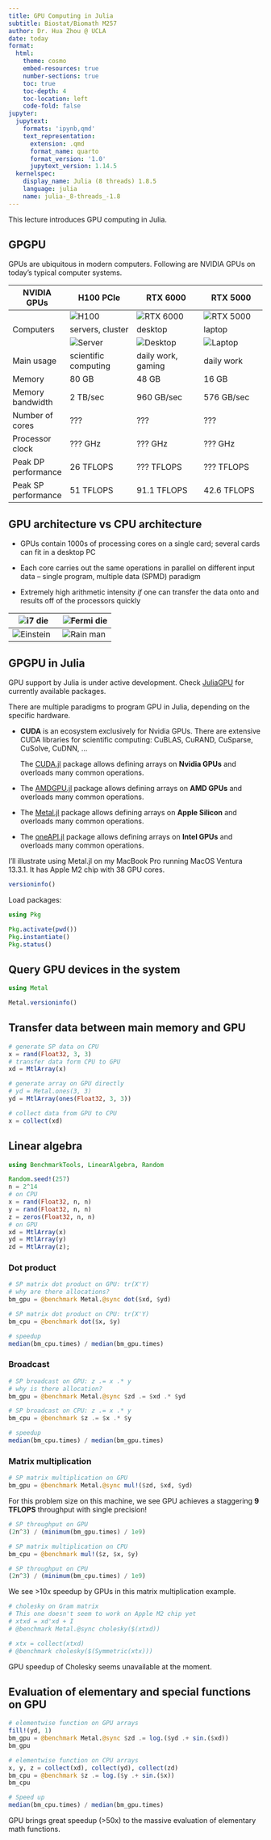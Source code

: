```yaml
---
title: GPU Computing in Julia
subtitle: Biostat/Biomath M257
author: Dr. Hua Zhou @ UCLA
date: today
format:
  html:
    theme: cosmo
    embed-resources: true
    number-sections: true
    toc: true
    toc-depth: 4
    toc-location: left
    code-fold: false
jupyter:
  jupytext:
    formats: 'ipynb,qmd'
    text_representation:
      extension: .qmd
      format_name: quarto
      format_version: '1.0'
      jupytext_version: 1.14.5
  kernelspec:
    display_name: Julia (8 threads) 1.8.5
    language: julia
    name: julia-_8-threads_-1.8
---
```


This lecture introduces GPU computing in Julia.

## GPGPU

GPUs are ubiquitous in modern computers. Following are NVIDIA GPUs on today's typical computer systems.

| NVIDIA GPUs         | H100 PCIe                           | RTX 6000                                 | RTX 5000                              |
|---------------------|----------------------------------------|-----------------------------------------|--------------------------------------|
|                     | ![H100](nvidia_h100.png) | ![RTX 6000](nvidia_rtx6000.png)    | ![RTX 5000](nvidia_rtx5000.png) |
| Computers           | servers, cluster                       | desktop                                 | laptop                               |
|                     | ![Server](gpu_server.jpg)       | ![Desktop](alienware-area51.png) | ![Laptop](macpro_inside.png)  |
| Main usage          | scientific computing                   | daily work, gaming                      | daily work                           |
| Memory              | 80 GB                                    | 48 GB                                   | 16 GB                                  |
| Memory bandwidth    | 2 TB/sec                              | 960 GB/sec                               | 576 GB/sec                             |
| Number of cores     | ???                                    | ???                                     | ???                                  |
| Processor clock     | ??? GHz                                 | ??? GHz                                  | ??? GHz                               |
| Peak DP performance | 26 TFLOPS                              | ??? TFLOPS                                        |                                    ??? TFLOPS  |
| Peak SP performance | 51 TFLOPS                            | 91.1 TFLOPS                              | 42.6 TFLOPS                            |

## GPU architecture vs CPU architecture

* GPUs contain 1000s of processing cores on a single card; several cards can fit in a desktop PC  

* Each core carries out the same operations in parallel on different input data -- single program, multiple data (SPMD) paradigm  

* Extremely high arithmetic intensity *if* one can transfer the data onto and results off of the processors quickly

| ![i7 die](cpu_i7_die.png) | ![Fermi die](Fermi_Die.png) |
|----------------------------------|------------------------------------|
| ![Einstein](einstein.png) | ![Rain man](rainman.png)    |

## GPGPU in Julia

GPU support by Julia is under active development. Check [JuliaGPU](https://github.com/JuliaGPU) for currently available packages. 

There are multiple paradigms to program GPU in Julia, depending on the specific hardware.

- **CUDA** is an ecosystem exclusively for Nvidia GPUs. There are extensive CUDA libraries for scientific computing: CuBLAS, CuRAND, CuSparse, CuSolve, CuDNN, ...

  The [CUDA.jl](https://github.com/JuliaGPU/CUDA.jl) package allows defining arrays on **Nvidia GPUs** and overloads many common operations.

- The [AMDGPU.jl](https://github.com/JuliaGPU/AMDGPU.jl) package allows defining arrays on **AMD GPUs** and overloads many common operations.

- The [Metal.jl](https://github.com/JuliaGPU/Metal.jl) package allows defining arrays on **Apple Silicon** and overloads many common operations.

- The [oneAPI.jl](https://github.com/JuliaGPU/oneAPI.jl) package allows defining arrays on **Intel GPUs** and overloads many common operations.

I'll illustrate using Metal.jl on my MacBook Pro running MacOS Ventura 13.3.1. It has Apple M2 chip with 38 GPU cores.

```julia
versioninfo()
```

Load packages:

```julia
using Pkg

Pkg.activate(pwd())
Pkg.instantiate()
Pkg.status()
```

## Query GPU devices in the system

```julia
using Metal

Metal.versioninfo()
```

## Transfer data between main memory and GPU

```julia
# generate SP data on CPU
x = rand(Float32, 3, 3)
# transfer data form CPU to GPU
xd = MtlArray(x)
```

```julia
# generate array on GPU directly
# yd = Metal.ones(3, 3)
yd = MtlArray(ones(Float32, 3, 3))
```

```julia
# collect data from GPU to CPU
x = collect(xd)
```

## Linear algebra

```julia
using BenchmarkTools, LinearAlgebra, Random

Random.seed!(257)
n = 2^14
# on CPU
x = rand(Float32, n, n)
y = rand(Float32, n, n)
z = zeros(Float32, n, n)
# on GPU
xd = MtlArray(x)
yd = MtlArray(y)
zd = MtlArray(z);
```

### Dot product

```julia
# SP matrix dot product on GPU: tr(X'Y)
# why are there allocations?
bm_gpu = @benchmark Metal.@sync dot($xd, $yd)
```

```julia
# SP matrix dot product on CPU: tr(X'Y)
bm_cpu = @benchmark dot($x, $y)
```

```julia
# speedup
median(bm_cpu.times) / median(bm_gpu.times)
```

### Broadcast

```julia
# SP broadcast on GPU: z .= x .* y
# why is there allocation?
bm_gpu = @benchmark Metal.@sync $zd .= $xd .* $yd
```

```julia
# SP broadcast on CPU: z .= x .* y
bm_cpu = @benchmark $z .= $x .* $y
```

```julia
# speedup
median(bm_cpu.times) / median(bm_gpu.times)
```

### Matrix multiplication

```julia
# SP matrix multiplication on GPU
bm_gpu = @benchmark Metal.@sync mul!($zd, $xd, $yd)
```

For this problem size on this machine, we see GPU achieves a staggering **9 TFLOPS** throughput with single precision!

```julia
# SP throughput on GPU
(2n^3) / (minimum(bm_gpu.times) / 1e9)
```

```julia
# SP matrix multiplication on CPU
bm_cpu = @benchmark mul!($z, $x, $y)
```

```julia
# SP throughput on CPU
(2n^3) / (minimum(bm_cpu.times) / 1e9)
```

We see >10x speedup by GPUs in this matrix multiplication example.

```julia
# cholesky on Gram matrix
# This one doesn't seem to work on Apple M2 chip yet
# xtxd = xd'xd + I
# @benchmark Metal.@sync cholesky($(xtxd))
```

```julia
# xtx = collect(xtxd)
# @benchmark cholesky($(Symmetric(xtx)))
```

GPU speedup of Cholesky seems unavailable at the moment.

## Evaluation of elementary and special functions on GPU

```julia
# elementwise function on GPU arrays
fill!(yd, 1)
bm_gpu = @benchmark Metal.@sync $zd .= log.($yd .+ sin.($xd))
bm_gpu
```

```julia
# elementwise function on CPU arrays
x, y, z = collect(xd), collect(yd), collect(zd)
bm_cpu = @benchmark $z .= log.($y .+ sin.($x))
bm_cpu
```

```julia
# Speed up
median(bm_cpu.times) / median(bm_gpu.times)
```

GPU brings great speedup (>50x) to the massive evaluation of elementary math functions.
